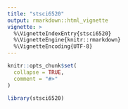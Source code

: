 ```yaml
---
title: "stsci6520"
output: rmarkdown::html_vignette
vignette: >
  %\VignetteIndexEntry{stsci6520}
  %\VignetteEngine{knitr::rmarkdown}
  %\VignetteEncoding{UTF-8}
---
```


```r
knitr::opts_chunk$set(
  collapse = TRUE,
  comment = "#>"
)
```

```r
library(stsci6520)
```
